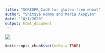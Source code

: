 ```yaml
---
title: "SCRISPR_Cas9 for gluten free wheat"
author: "Shitaye Homma and Maria Akopyan"
date: "10/1/2020"
output: html_document
---
```


![](https://ep.bmj.com/content/edpract/101/4/213/F1.medium.gif)


```r
knitr::opts_chunk$set(echo = TRUE)
```

